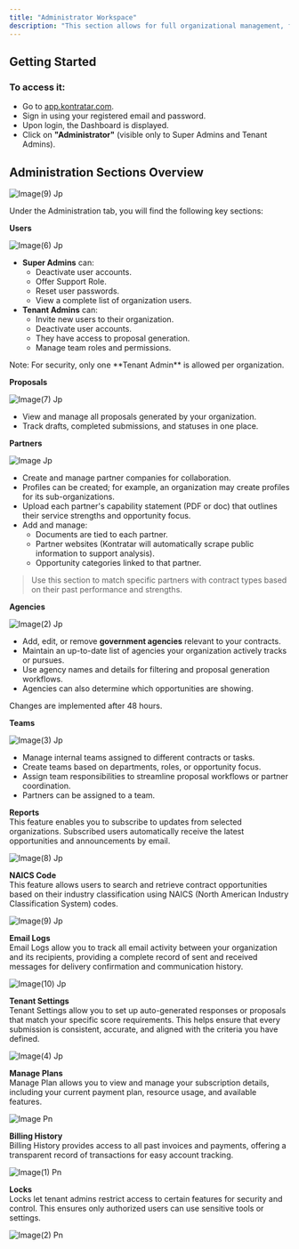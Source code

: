 ```yaml
---
title: "Administrator Workspace"
description: "This section allows for full organizational management, from user roles to partners, proposals, and agency setup."
---
```


## **Getting Started** 

### To access it:

- Go to [app.kontratar.com](http://app.kontratar.com).
- Sign in using your registered email and password.
- Upon login, the Dashboard is displayed.
- Click on **"Administrator"** (visible only to Super Admins and Tenant Admins).

## **Administration Sections Overview**

![Image(9) Jp](/images/image\(9\).jpg)

Under the Administration tab, you will find the following key sections:

**Users**

![Image(6) Jp](/images/image\(6\).jpg)

- **Super Admins** can:
  - Deactivate user accounts.
  - Offer Support Role.
  - Reset user passwords.
  - View a complete list of organization users.
- **Tenant Admins** can:
  - Invite new users to their organization.
  - Deactivate user accounts.
  - They have access to proposal generation.
  - Manage team roles and permissions.

<Note>
  Note: For security, only one **Tenant Admin** is allowed per organization.
</Note>

**Proposals**

![Image(7) Jp](/images/image\(7\).jpg)

- View and manage all proposals generated by your organization.
- Track drafts, completed submissions, and statuses in one place.

**Partners**

![Image Jp](/images/image.jpg)

- Create and manage partner companies for collaboration.
- Profiles can be created; for example, an organization may create profiles for its sub-organizations.
- Upload each partner's capability statement (PDF or doc) that outlines their service strengths and opportunity focus.
- Add and manage:
  - Documents are tied to each partner.
  - Partner websites (Kontratar will automatically scrape public information to support analysis).
  - Opportunity categories linked to that partner.

> Use this section to match specific partners with contract types based on their past performance and strengths.

**Agencies**

![Image(2) Jp](/images/image\(2\).jpg)

- Add, edit, or remove **government agencies** relevant to your contracts.
- Maintain an up-to-date list of agencies your organization actively tracks or pursues.
- Use agency names and details for filtering and proposal generation workflows.
- Agencies can also determine which opportunities are showing.

<Note>
  Changes are implemented after 48 hours.
</Note>

**Teams**

![Image(3) Jp](/images/image\(3\).jpg)

- Manage internal teams assigned to different contracts or tasks.
- Create teams based on departments, roles, or opportunity focus.
- Assign team responsibilities to streamline proposal workflows or partner coordination.
- Partners can be assigned to a team.

**Reports**\
This feature enables you to subscribe to updates from selected organizations. Subscribed users automatically receive the latest opportunities and announcements by email.

![Image(8) Jp](/images/image\(8\).jpg)

**NAICS Code**\
This feature allows users to search and retrieve contract opportunities based on their industry classification using NAICS (North American Industry Classification System) codes.

![Image(9) Jp](/images/image\(9\).jpg)

**Email Logs**\
Email Logs allow you to track all email activity between your organization and its recipients, providing a complete record of sent and received messages for delivery confirmation and communication history.

![Image(10) Jp](/images/image\(10\).jpg)

**Tenant Settings**\
Tenant Settings allow you to set up auto-generated responses or proposals that match your specific score requirements. This helps ensure that every submission is consistent, accurate, and aligned with the criteria you have defined.

![Image(4) Jp](/images/image\(4\).jpg)

**Manage Plans**\
Manage Plan allows you to view and manage your subscription details, including your current payment plan, resource usage, and available features.

![Image Pn](/images/image.png)

**Billing History**\
Billing History provides access to all past invoices and payments, offering a transparent record of transactions for easy account tracking.

![Image(1) Pn](/images/image\(1\).png)

**Locks**\
Locks let tenant admins restrict access to certain features for security and control. This ensures only authorized users can use sensitive tools or settings.

![Image(2) Pn](/images/image\(2\).png)